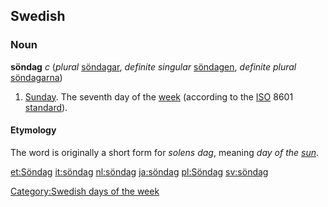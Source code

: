 ==Swedish==
===Noun===
'''söndag''' ''c'' (''plural'' [[söndagar]], ''definite singular'' [[söndagen]], ''definite plural'' [[söndagarna]])

# [[Sunday]]. The seventh day of the [[week]] (according to the [[ISO]] 8601 [[standard]]).

====Etymology====
The word is originally a short form for ''solens dag'', meaning ''day of the [[w:sun|sun]]''. 


[[Category:Swedish days of the week]]

[[et:Söndag]]
[[it:söndag]]
[[nl:söndag]]
[[ja:söndag]]
[[pl:Söndag]]
[[sv:söndag]]
